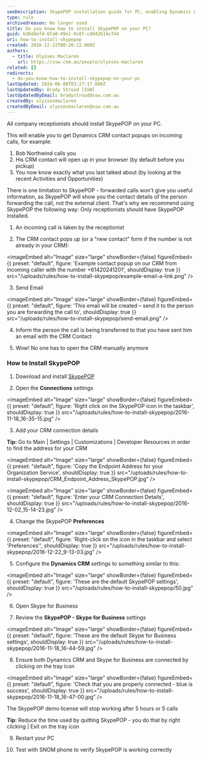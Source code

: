 ```yaml
---
seoDescription: SkypePOP installation guide for PC, enabling Dynamics CRM contact popups on incoming calls.
type: rule
archivedreason: No longer used
title: Do you know how to install SkypePOP on your PC?
guid: b36ddefd-6fa0-49e1-9c8f-cd942b14cf44
uri: how-to-install-skypepop
created: 2016-12-22T00:20:12.000Z
authors:
  - title: Ulysses Maclaren
    url: https://ssw.com.au/people/ulysses-maclaren
related: []
redirects:
  - do-you-know-how-to-install-skypepop-on-your-pc
lastUpdated: 2024-06-08T03:27:17.000Z
lastUpdatedBy: Brady Stroud [SSW]
lastUpdatedByEmail: bradystroud@ssw.com.au
createdBy: ulyssesmaclaren
createdByEmail: ulyssesmaclaren@ssw.com.au
---
```


All company receptionists should install SkypePOP on your PC.

This will enable you to get Dynamics CRM contact popups on incoming calls, for example:

1. Bob Northwind calls you
2. His CRM contact will open up in your browser (by default before you pickup)
3. You now know exactly what you last talked about (by looking at the recent Activities and Opportunities)

There is one limitation to SkypePOP - forwarded calls won't give you useful information, as SkypePOP will show you the contact details of the person forwarding the call, not the external client. That's why we recommend using SkypePOP the following way:
Only receptionists should have SkypePOP installed.

1. An incoming call is taken by the receptionist

2. The CRM contact pops up (or a "new contact" form if the number is not already in your CRM):


<imageEmbed
  alt="Image"
  size="large"
  showBorder={false}
  figureEmbed={{
    preset: "default",
    figure: 'Example contact popup on our CRM from incoming caller with the number +61420241201',
    shouldDisplay: true
  }}
  src="/uploads/rules/how-to-install-skypepop/example-email-a-link.png"
/>

3. Send Email


<imageEmbed
  alt="Image"
  size="large"
  showBorder={false}
  figureEmbed={{
    preset: "default",
    figure: 'This email will be created – send it to the person you are forwarding the call to',
    shouldDisplay: true
  }}
  src="/uploads/rules/how-to-install-skypepop/send-email.png"
/>

4. Inform the person the call is being transferred to that you have sent him an email with the CRM Contact

5. Wow! No one has to open the CRM manually anymore

### How to Install SkypePOP

<youtubeEmbed url="https://www.youtube.com/embed/5tapdkp1vDg" description="" />

1. Download and install [SkypePOP](https://www.skypepop.com/)

2. Open the **Connections** settings


<imageEmbed
  alt="Image"
  size="large"
  showBorder={false}
  figureEmbed={{
    preset: "default",
    figure: 'Right click on the SkypePOP icon in the taskbar',
    shouldDisplay: true
  }}
  src="/uploads/rules/how-to-install-skypepop/2016-11-18_16-35-15.jpg"
/>

3. Add your CRM connection details

**Tip:** Go to Main | Settings | Customizations | Developer Resources in order to find the address for your CRM


<imageEmbed
  alt="Image"
  size="large"
  showBorder={false}
  figureEmbed={{
    preset: "default",
    figure: 'Copy the Endpoint Address for your Organization Service',
    shouldDisplay: true
  }}
  src="/uploads/rules/how-to-install-skypepop/CRM_Endpoint_Address_SkypePOP.jpg"
/>


<imageEmbed
  alt="Image"
  size="large"
  showBorder={false}
  figureEmbed={{
    preset: "default",
    figure: 'Enter your CRM Connection Details',
    shouldDisplay: true
  }}
  src="/uploads/rules/how-to-install-skypepop/2016-12-02_15-14-23.jpg"
/>

4. Change the SkypePOP **Preferences**


<imageEmbed
  alt="Image"
  size="large"
  showBorder={false}
  figureEmbed={{
    preset: "default",
    figure: 'Right-click on the icon in the taskbar and select \'Preferences\'',
    shouldDisplay: true
  }}
  src="/uploads/rules/how-to-install-skypepop/2016-12-22_9-13-03.jpg"
/>

5. Configure the **Dynamics CRM** settings to something similar to this:


<imageEmbed
  alt="Image"
  size="large"
  showBorder={false}
  figureEmbed={{
    preset: "default",
    figure: 'These are the default SkypePOP settings',
    shouldDisplay: true
  }}
  src="/uploads/rules/how-to-install-skypepop/50.jpg"
/>

6. Open Skype for Business

7. Review the **SkypePOP - Skype for Business** settings


<imageEmbed
  alt="Image"
  size="large"
  showBorder={false}
  figureEmbed={{
    preset: "default",
    figure: 'These are the default Skype for Business settings',
    shouldDisplay: true
  }}
  src="/uploads/rules/how-to-install-skypepop/2016-11-18_16-44-59.jpg"
/>

8. Ensure both Dynamics CRM and Skype for Business are connected by clicking on the tray icon


<imageEmbed
  alt="Image"
  size="large"
  showBorder={false}
  figureEmbed={{
    preset: "default",
    figure: 'Check that you are properly connected - blue is success',
    shouldDisplay: true
  }}
  src="/uploads/rules/how-to-install-skypepop/2016-11-18_16-47-00.jpg"
/>

The SkypePOP demo license will stop working after 5 hours or 5 calls

**Tip:** Reduce the time used by quitting SkypePOP - you do that by right clicking | Exit on the tray icon

9. Restart your PC

10. Test with SNOM phone to verify SkypePOP is working correctly
